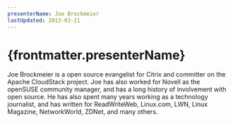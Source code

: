 ```yaml
---
presenterName: Joe Brockmeier
lastUpdated: 2013-03-21
---
```


# {frontmatter.presenterName}
Joe Brockmeier is a open
source evangelist for Citrix and committer on
the Apache CloudStack project. Joe has also worked for Novell as
the
openSUSE community manager, and has a long history of involvement
with
open source. He has also spent many years working as a
technology
journalist, and has written for ReadWriteWeb, Linux.com, LWN,
Linux
Magazine, NetworkWorld, ZDNet, and many others.